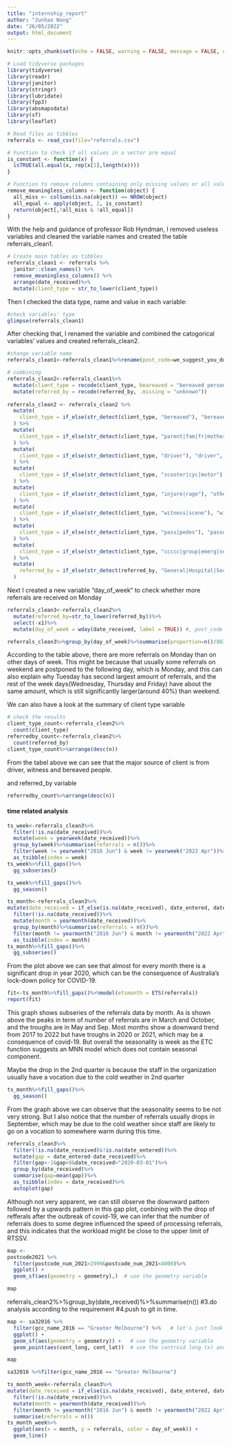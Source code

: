```yaml
---
title: "internship_report"
author: "Junhao Wang"
date: "26/05/2022"
output: html_document
---
```


```r
knitr::opts_chunk$set(echo = FALSE, warning = FALSE, message = FALSE, cache = TRUE)
```

```r
# Load tidyverse packages
library(tidyverse)
library(readr)
library(janitor)
library(stringr)
library(lubridate)
library(fpp3)
library(absmapsdata)
library(sf)
library(leaflet)
```

```r
# Read files as tibbles
referrals <- read_csv(file="referrals.csv")
```


```r
# Function to check if all values in a vector are equal
is_constant <- function(x) {
  isTRUE(all.equal(x, rep(x[1],length(x))))
}
```


```r
# Function to remove columns containing only missing values or all values equal
remove_meaningless_columns <- function(object) {
  all_miss <- colSums(is.na(object)) == NROW(object)
  all_equal <- apply(object, 2, is_constant)
  return(object[,!all_miss & !all_equal])
}
```

With the help and guidance of professor Rob Hyndman, I removed useless variables and cleaned the variable names and created the table referrals_clean1.
```r
# Create main tables as tibbles
referrals_clean1 <- referrals %>%
  janitor::clean_names() %>%
  remove_meaningless_columns() %>%
  arrange(date_received)%>%
  mutate(client_type = str_to_lower(client_type))
```
Then I checked the data type, name and value in each variable:
```r
#check variables' type
glimpse(referrals_clean1)
```
After checking that, I renamed the variable and combined the catogorical variables' values and created referrals_clean2.
```r
#change variable name
referrals_clean1<-referrals_clean1%>%rename(post_code=we_suggest_you_do,region=postcode)
```

```r
# combining
referrals_clean2<-referrals_clean1%>%
  mutate(client_type = recode(client_type, beareaved = "bereaved person", witnes= "witness","witnes on scene"="witness", .missing = "unknown"))%>%
  mutate(referred_by = recode(referred_by, .missing = "unknown"))
  
referrals_clean2 <- referrals_clean2 %>%
  mutate(
    client_type = if_else(str_detect(client_type, "bereaved"), "bereaved", client_type)
  ) %>%
  mutate(
    client_type = if_else(str_detect(client_type, "parent|fam|fr|mother|partner|work|employ"), "fam/fr of casualty", client_type)
  ) %>%
  mutate(
    client_type = if_else(str_detect(client_type, "driver"), "driver", client_type)
  ) %>%
  mutate(
    client_type = if_else(str_detect(client_type, "scooter|cyc|motor"), "rider", client_type)
  ) %>%
  mutate(
    client_type = if_else(str_detect(client_type, "injure|rage"), "other injured person", client_type)
  ) %>%
  mutate(
    client_type = if_else(str_detect(client_type, "witness|scene"), "witness", client_type)
  ) %>%
  mutate(
    client_type = if_else(str_detect(client_type, "pass|pedes"), "passenger", client_type)
  ) %>%
  mutate(
    client_type = if_else(str_detect(client_type, "ccccc|group|emerg|second|inap"), "other", client_type)
  ) %>%
  mutate(
    referred_by = if_else(str_detect(referred_by, "General|Hospital|Social|Internet|GP|Ambulance|RTSSV|Solicitor|After|Agencies|Counsellor|Media|Metro"), "Other", referred_by)
  )
```

Next I created a new variable "day_of_week" to check whether more referrals are received on Monday

```r
referrals_clean3<-referrals_clean2%>%
  mutate(referred_by=str_to_lower(referred_by))%>%
  select(-x1)%>%
  mutate(day_of_week = wday(date_received, label = TRUE)) #, post_code = as.numeric(post_code)  can not find the place 8344 gipsland

referrals_clean3%>%group_by(day_of_week)%>%summarise(proportion=n()/8037*100)
```
According to the table above, there are more referrals on Monday than on other days of week. This might be because that usually some referrals on weekend are postponed to the following day, which is Monday, and this can also explain why Tuesday has second largest amount of referrals, and the rest of the week days(Wednesday, Thursday and Friday) have about the same amount, which is still significantly larger(around 40%) than weekend.

We can also have a look at the summary of client type variable

```r
# check the results  
client_type_count<-referrals_clean2%>%
  count(client_type)
referredby_count<-referrals_clean2%>%
  count(referred_by)  
client_type_count%>%arrange(desc(n))
```
From the tabel above we can see that the major source of client is from driver, witness and bereaved people.


and referred_by variable
```r
referredby_count%>%arrange(desc(n))
```

#### time related analysis
```r
ts_week<-referrals_clean3%>%
  filter(!is.na(date_received))%>%
  mutate(week = yearweek(date_received))%>%
  group_by(week)%>%summarise(referrals = n())%>%
  filter(week != yearweek("2016 Jun") & week != yearweek("2022 Apr"))%>%
  as_tsibble(index = week)
ts_week%>%fill_gaps()%>%
  gg_subseries()

```
```r
ts_week%>%fill_gaps()%>%
  gg_season()
```


```r
ts_month<-referrals_clean3%>%
mutate(date_received = if_else(is.na(date_received), date_entered, date_received))%>%
  filter(!is.na(date_received))%>%
  mutate(month = yearmonth(date_received))%>%
  group_by(month)%>%summarise(referrals = n())%>%
  filter(month != yearmonth("2016 Jun") & month != yearmonth("2022 Apr"))%>%
  as_tsibble(index = month)
ts_month%>%fill_gaps()%>%
  gg_subseries()

```
From the plot above we can see that almost for every month there is a significant drop in year 2020, which can be the consequence of Australia's lock-down policy for COVID-19.
```r
fit<-ts_month%>%fill_gaps()%>%model(etsmonth = ETS(referrals))
report(fit)
```
This graph shows subseries of the referrals data by month. As is shown above the peaks in term of number of referrals are in March and October, and the troughs are in May and Sep. Most months show a downward trend from 2017 to 2022 but have troughs in 2020 or 2021, which may be a consequence of covid-19. But overall the seasonality is week as the ETC function suggests an MNN model which does not contain seasonal component.

Maybe the drop in the 2nd quarter is because the staff in the organization usually have a vocation due to the cold weather in 2nd quarter

```r
ts_month%>%fill_gaps()%>%
  gg_season()
```
From the graph above we can observe that the seasonality seems to be not very strong. But I also notice that the number of referrals usually drops in September, which may be due to the cold weather since staff are likely to go on a vocation to somewhere warm during this time.

```r
referrals_clean3%>%
  filter(!is.na(date_received)&!is.na(date_entered))%>%
  mutate(gap = date_entered-date_received)%>%
  filter(gap>-1&gap<8&date_received>"2020-03-01")%>%
  group_by(date_received)%>%
  summarise(gap=mean(gap))%>%
  as_tsibble(index = date_received)%>%
  autoplot(gap)
```

Although not very apparent, we can still observe the downward pattern followed by a upwards pattern in this gap plot, conbining with the drop of refferals after the outbreak of covid-19, we can infer that the number of referrals does to some degree influenced the speed of processing referrals, and this indicates that the workload might be close to the upper limit of RTSSV.

```r
map <-
postcode2021 %>%
  filter(postcode_num_2021>2999&postcode_num_2021<4000)%>%
  ggplot() +
  geom_sf(aes(geometry = geometry),)  # use the geometry variable

map
```

referrals_clean2%>%group_by(date_received)%>%summarise(n())
#3.do analysis according to the requirement
#4.push to git in time.

```r
map <- sa32016 %>%
  filter(gcc_name_2016 == "Greater Melbourne") %>%   # let's just look Melbourne
  ggplot() +
  geom_sf(aes(geometry = geometry)) +   # use the geometry variable
  geom_point(aes(cent_long, cent_lat))  # use the centroid long (x) and lats (y)

map
```

```r
sa32016 %>%filter(gcc_name_2016 == "Greater Melbourne")
```
```r
ts_month_week<-referrals_clean3%>%
mutate(date_received = if_else(is.na(date_received), date_entered, date_received))%>%
  filter(!is.na(date_received))%>%
  mutate(month = yearmonth(date_received))%>%
  filter(month != yearmonth("2016 Jun") & month != yearmonth("2022 Apr"))%>%group_by(month, day_of_week)%>%
  summarise(referrals = n())
ts_month_week%>%
  ggplot(aes(x = month, y = referrals, color = day_of_week)) +
  geom_line()
```


